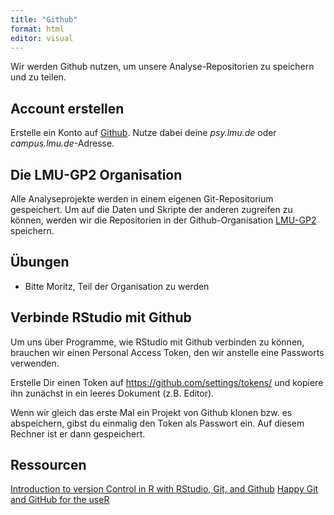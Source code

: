 ```yaml
---
title: "Github"
format: html
editor: visual
---
```


Wir werden Github nutzen, um unsere Analyse-Repositorien zu speichern und zu teilen.

## Account erstellen

Erstelle ein Konto auf [Github](https://github.com/join). Nutze dabei deine *psy.lmu.de* oder *campus.lmu.de*-Adresse.

## Die LMU-GP2 Organisation

Alle Analyseprojekte werden in einem eigenen Git-Repositorium gespeichert. Um auf die Daten und Skripte der anderen zugreifen zu können, werden wir die Repositorien in der Github-Organisation [LMU-GP2](https://github.com/lmu-gp2) speichern.

::: callout-note
## Übungen

-   Bitte Moritz, Teil der Organisation zu werden
:::

## Verbinde RStudio mit Github

Um uns über Programme, wie RStudio mit Github verbinden zu können, brauchen wir einen Personal Access Token, den wir anstelle eine Passworts verwenden.

Erstelle Dir einen Token auf <https://github.com/settings/tokens/> und kopiere ihn zunächst in ein leeres Dokument (z.B. Editor).

Wenn wir gleich das erste Mal ein Projekt von Github klonen bzw. es abspeichern, gibst du einmalig den Token als Passwort ein. Auf diesem Rechner ist er dann gespeichert.

::: callout-tip
## Ressourcen

[Introduction to version Control in R with RStudio, Git, and Github](https://lmu-osc.github.io/Introduction-RStudio-Git-GitHub/) [Happy Git and GitHub for the useR](https://happygitwithr.com/)
:::
